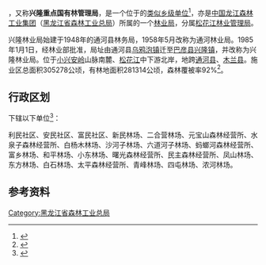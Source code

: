 {{中国乡级行政区|23/01/26/400/000
|行政区全称           = {{PAGENAMEBASE}}
|上级行政区           = [[中国龙江森林工业集团|中国龙江森林工业集团]]<br>[[黑龙江省森林工业总局|黑龙江省森林工业总局]][[松花江林业管理局|松花江林业管理局]]
|政府驻地             = [[巴彦县|巴彦县]][[兴隆镇_(巴彦县)|兴隆镇]]
}}

'''{{PAGENAMEBASE}}'''，又称'''兴隆重点国有林管理局'''，是一个位于{{PRC admin/fullname|23/01/26/400/000|3}}的[[类似乡级单位|类似乡级单位]]<ref>{{PRC admin/ref sgc|{{PRC admin/parent|23/01/26/400/000}}}}</ref>，亦是[[中国龙江森林工业集团|中国龙江森林工业集团]]（[[黑龙江省森林工业总局|黑龙江省森林工业总局]]）所属的一个[[林业局|林业局]]，分属[[松花江林业管理局|松花江林业管理局]]。

兴隆林业局始建于1948年的通河县林务局，1958年5月改称为通河林业局。1985年1月1日，经林业部批准，局址由通河县[[乌鸦泡镇|乌鸦泡镇]]迁至[[巴彦县|巴彦县]][[兴隆镇_(巴彦县)|兴隆镇]]，并改称为兴隆林业局。位于[[小兴安岭|小兴安岭]]山脉南麓、[[松花江|松花江]]中下游北岸，地跨[[通河县|通河县]]、[[木兰县|木兰县]]。施业区总面积305278公顷，有林地面积281314公顷，森林覆被率92%<ref>{{cite web |title=兴隆概况 |url=http://www.xlforest.cn/about/?19.html |website=黑龙江兴隆林业局}}</ref>。

== 行政区划 ==
{{PAGENAMEBASE}}下辖以下单位<ref>{{PRC admin/ref sgc|23/01/26/400/000}}</ref>：

利民社区、安民社区、富民社区、新民林场、二合营林场、元宝山森林经营所、水泉子森林经营所、白杨木林场、沙河子林场、六道河子林场、蚂螂河森林经营所、富乡林场、和平林场、小东林场、曙光森林经营所、民主森林经营所、凤山林场、东方林场、白石林场、太平森林经营所、青峰林场、四屯林场、浓河林场。

== 参考资料 ==
{{reflist}}

{{黑龙江行政区划小作品}}
{{PRC admin/navcat|23/01/26/400/000}}
{{中华人民共和国林业区划|龙}}

[[Category:黑龙江省森林工业总局|Category:黑龙江省森林工业总局]]